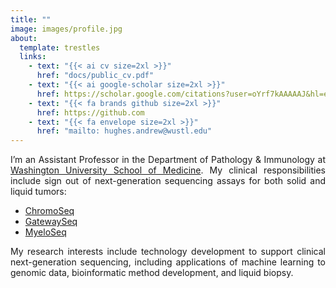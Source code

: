 ```yaml
---
title: ""
image: images/profile.jpg
about:
  template: trestles
  links:
    - text: "{{< ai cv size=2xl >}}"
      href: "docs/public_cv.pdf"
    - text: "{{< ai google-scholar size=2xl >}}"
      href: https://scholar.google.com/citations?user=oYrf7kAAAAAJ&hl=en
    - text: "{{< fa brands github size=2xl >}}"
      href: https://github.com
    - text: "{{< fa envelope size=2xl >}}"
      href: "mailto: hughes.andrew@wustl.edu"
---
```


::: {style="text-align: justify"}
I'm an Assistant Professor in the Department of Pathology & Immunology at [Washington University School of Medicine](https://pathology.wustl.edu/people/drew-hughes-md-phd/). My clinical responsibilities include sign out of next-generation sequencing assays for both solid and liquid tumors:

-   [ChromoSeq](https://pathologyservices.wustl.edu/services-tests/chromoseq/)
-   [GatewaySeq](https://pathologyservices.wustl.edu/items/gatewayseq-ngs-panel-with-interpretation/)
-   [MyeloSeq](https://pathologyservices.wustl.edu/items/myeloseq/)

My research interests include technology development to support clinical next-generation sequencing, including applications of machine learning to genomic data, bioinformatic method development, and liquid biopsy.
:::
